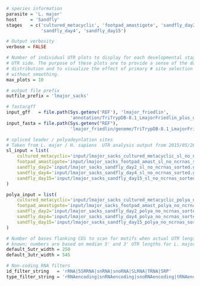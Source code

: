 ```r
# species information
parasite = 'L. major'
host     = 'Sandfly'
stages   = c('cultured_metacyclic', 'footpad_amastigote', 'sandfly_day2',
             'sandfly_day4', 'sandfly_day15')

# Output verbosity
verbose = FALSE

# Number of individual UTR plots to display for each developmental stage and
# UTR side. The purpose of these plots are to provide a sense of the data
# distribution and to visualize the effect of primary # site selection with and
# without smoothing.
max_plots = 10

# output file prefix
outfile_prefix = 'lmajor_sacks'

# fasta/gff
input_gff   = file.path(Sys.getenv('REF'), 'lmajor_friedlin',
                        'annotation/TriTrypDB-8.1_LmajorFriedlin_plus_unannotated_orfs.gff')
input_fasta = file.path(Sys.getenv("REF"), 
                        'lmajor_friedlin/genome/TriTrypDB-8.1_LmajorFriedlin_Genome.fasta')

# spliced leader / polyadeynlation sites
# Taken from L. major / H. sapiens  UTR analysis output from 2015/05/20
sl_input = list(
    cultured_metacyclic='input/lmajor_sacks_cultured_metacyclic_sl_no_ncrnas_sorted.gff.gz',
    footpad_amastigote='input/lmajor_sacks_footpad_amast_sl_no_ncrnas_sorted.gff.gz',
    sandfly_day2='input/lmajor_sacks_sandfly_day2_sl_no_ncrnas_sorted.gff.gz',
    sandfly_day4='input/lmajor_sacks_sandfly_day4_sl_no_ncrnas_sorted.gff.gz',
    sandfly_day15='input/lmajor_sacks_sandfly_day15_sl_no_ncrnas_sorted.gff.gz'
)

polya_input = list(
    cultured_metacyclic='input/lmajor_sacks_cultured_metacyclic_polya_no_ncrnas_sorted.gff.gz',
    footpad_amastigote='input/lmajor_sacks_footpad_amast_polya_no_ncrnas_sorted.gff.gz',
    sandfly_day2='input/lmajor_sacks_sandfly_day2_polya_no_ncrnas_sorted.gff.gz',
    sandfly_day4='input/lmajor_sacks_sandfly_day4_polya_no_ncrnas_sorted.gff.gz',
    sandfly_day15='input/lmajor_sacks_sandfly_day15_polya_no_ncrnas_sorted.gff.gz'
)

# Number of bases flanking CDS to scan for motifs when actual UTR length is not
# known; numbers are based on median 5' and 3' UTR lengths for L. major
default_5utr_width = 250
default_3utr_width = 545

# Non-coding RNA filters
id_filter_string   = 'rRNA|5SRRNA|snRNA|snoRNA|SLRNA|TRNA|SRP'
type_filter_string = 'rRNAencoding|snRNAencoding|snoRNAencoding|tRNAencoding'
```
